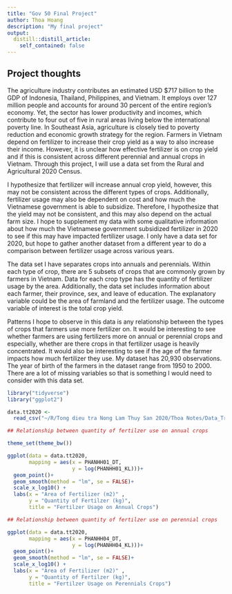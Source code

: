 ```yaml
---
title: "Gov 50 Final Project"
author: Thoa Hoang
description: "My final project"
output:
  distill::distill_article:
    self_contained: false
---
```


## Project thoughts


The agriculture industry contributes an estimated USD $717 billion to the GDP of Indonesia, Thailand, Philippines, and Vietnam. It employs over 127 million people and accounts for around 30 percent of the entire region’s economy. Yet, the sector has lower productivity and incomes, which contribute to four out of five in rural areas living below the international poverty line. In Southeast Asia, agriculture is closely tied to poverty reduction and economic growth strategy for the region. Farmers in Vietnam depend on fertilizer to increase their crop yield as a way to also increase their income. However, it is unclear how effective fertilizer is on crop yield and if this is consistent across different perennial and annual crops in Vietnam. Through this project, I will use a data set from the Rural and Agricultural 2020 Census.

I hypothesize that fertilizer will increase annual crop yield, however, this may not be consistent across the different types of crops. Additionally, fertilizer usage may also be dependent on cost and how much the Vietnamese government is able to subsidize. Therefore, I hypothesize that the yield may not be consistent, and this may also depend on the actual farm size. I hope to supplement my data with some qualitative information about how much the Vietnamese government subsidized fertilizer in 2020 to see if this may have impacted fertilizer usage. I only have a data set for 2020, but hope to gather another dataset from a different year to do a comparison between fertilizer usage across various years. 

The data set I have separates crops into annuals and perennials. Within each type of crop, there are 5 subsets of crops that are commonly grown by farmers in Vietnam. Data for each crop type has the quantity of fertilizer usage by the area. Additionally, the data set includes information about each farmer, their province, sex, and leave of education. The explanatory variable could be the area of farmland and the fertilizer usage. The outcome variable of interest is the total crop yield. 

Patterns I hope to observe in this data is any relationship between the types of crops that farmers use more fertilizer on. It would be interesting to see whether farmers are using fertilizers more on annual or perennial crops and especially, whether are there crops in that fertilizer usage is heavily concentrated. It would also be interesting to see if the age of the farmer impacts how much fertilizer they use. My dataset has 20,930 observations. The year of birth of the farmers in the dataset range from 1950 to 2000. There are a lot of missing variables so that is something I would need to consider with this data set. 



```r
library("tidyverse")
library("ggplot2")

data.tt2020 <- 
  read_csv("~/R/Tong dieu tra Nong Lam Thuy San 2020/Thoa Notes/Data_TrangTrai_2020.csv")

## Relationship between quantity of fertilzer use on annual crops

theme_set(theme_bw())

ggplot(data = data.tt2020,
       mapping = aes(x = PHANHH01_DT,
                     y = log(PHANHH01_KL)))+
  geom_point()+
  geom_smooth(method = "lm", se = FALSE)+
  scale_x_log10() +
  labs(x = "Area of Fertilizer (m2)" ,
       y = "Quantity of Fertilzer (kg)",
       title = "Fertilzer Usage on Annual Crops")

## Relationship between quantity of fertilzer use on perennial crops

ggplot(data = data.tt2020,
       mapping = aes(x = PHANHH04_DT,
                     y = log(PHANHH04_KL)))+
  geom_point()+
  geom_smooth(method = "lm", se = FALSE)+
  scale_x_log10() +
  labs(x = "Area of Fertilizer (m2)" ,
       y = "Quantity of Fertilzer (kg)",
       title = "Fertilzer Usage on Perennials Crops")
```


